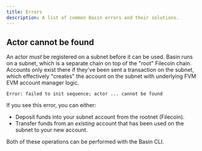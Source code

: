 ```yaml
---
title: Errors
description: A list of common Basin errors and their solutions.
---
```


## Actor cannot be found

An actor _must_ be registered on a subnet before it can be used. Basin runs on a subnet, which is a separate chain on top of the "root" Filecoin chain. Accounts only exist there if they've been sent a transaction on the subnet, which effectively "creates" the account on the subnet with underlying FVM EVM account manager logic.

```
Error: failed to init sequence; actor ... cannot be found
```

If you see this error, you can either:

- Deposit funds into your subnet account from the rootnet (Filecoin).
- Transfer funds from an _existing_ account that has been used on the subnet to your new account.

Both of these operations can be performed with the Basin CLI.
